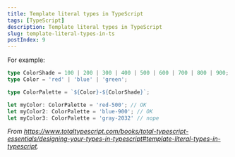 ```yaml
---
title: Template literal types in TypeScript
tags: [TypeScript]
description: Template literal types in TypeScript
slug: template-literal-types-in-ts
postIndex: 9
---
```


For example:

```typescript
type ColorShade = 100 | 200 | 300 | 400 | 500 | 600 | 700 | 800 | 900;
type Color = 'red' | 'blue' | 'green';

type ColorPalette = `${Color}-${ColorShade}`;

let myColor: ColorPalette = 'red-500'; // OK
let myColor2: ColorPalette = 'blue-900'; // OK
let myColor3: ColorPalette = 'gray-2032' // nope
```

*From https://www.totaltypescript.com/books/total-typescript-essentials/designing-your-types-in-typescript#template-literal-types-in-typescript.*
